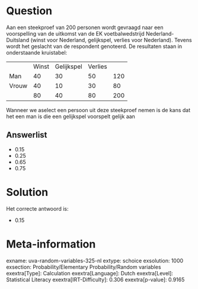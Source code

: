 Question
========

Aan een steekproef van 200 personen wordt gevraagd naar een voorspelling
van de uitkomst van de EK voetbalwedstrijd Nederland-Duitsland (winst
voor Nederland, gelijkspel, verlies voor Nederland). Tevens wordt het
geslacht van de respondent genoteerd. De resultaten staan in
onderstaande kruistabel:

  ------- ------- ------------ --------- -----
          Winst   Gelijkspel   Verlies    
  Man     40      30           50        120
  Vrouw   40      10           30        80
          80      40           80        200
  ------- ------- ------------ --------- -----

Wanneer we aselect een persoon uit deze steekproef nemen is de kans dat
het een man is die een gelijkspel voorspelt gelijk aan

Answerlist
----------

* 0.15
* 0.25
* 0.65
* 0.75

Solution
========

Het correcte antwoord is: 

* 0.15

Meta-information
================
exname: uva-random-variables-325-nl
extype: schoice
exsolution: 1000
exsection: Probability/Elementary Probability/Random variables
exextra[Type]: Calculation
exextra[Language]: Dutch
exextra[Level]: Statistical Literacy
exextra[IRT-Difficulty]: 0.306
exextra[p-value]: 0.9165
